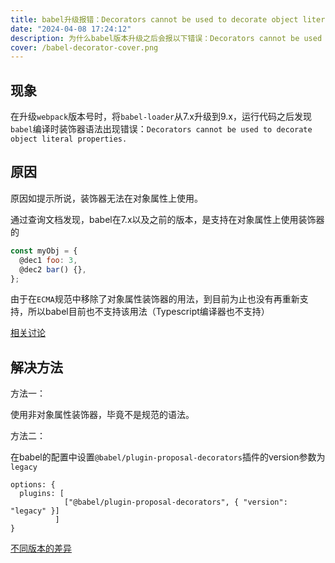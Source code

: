 ```yaml
---
title: babel升级报错：Decorators cannot be used to decorate object literal properties
date: "2024-04-08 17:24:12"
description: 为什么babel版本升级之后会报以下错误：Decorators cannot be used to decorate object literal properties
cover: /babel-decorator-cover.png
---
```



## 现象

在升级`webpack`版本号时，将`babel-loader`从7.x升级到9.x，运行代码之后发现`babel`编译时装饰器语法出现错误：`Decorators cannot be used to decorate object literal properties.`


## 原因

原因如提示所说，装饰器无法在对象属性上使用。

通过查询文档发现，babel在7.x以及之前的版本，是支持在对象属性上使用装饰器的
```JavaScript
const myObj = {
  @dec1 foo: 3,
  @dec2 bar() {},
};
```

由于在`ECMA`规范中移除了对象属性装饰器的用法，到目前为止也没有再重新支持，所以babel目前也不支持该用法（Typescript编译器也不支持）

[相关讨论](https://github.com/tc39/proposal-decorators/issues/119)


## 解决方法

方法一：

使用非对象属性装饰器，毕竟不是规范的语法。

方法二：

在babel的配置中设置`@babel/plugin-proposal-decorators`插件的version参数为`legacy`

```
options: {
  plugins: [
            ["@babel/plugin-proposal-decorators", { "version": "legacy" }]
          ]
}
```

[不同版本的差异](https://babeljs.io/docs/babel-plugin-proposal-decorators#version)

